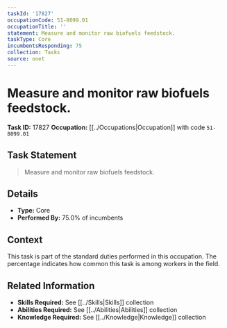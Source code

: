 ```yaml
---
taskId: '17827'
occupationCode: 51-8099.01
occupationTitle: ''
statement: Measure and monitor raw biofuels feedstock.
taskType: Core
incumbentsResponding: 75
collection: Tasks
source: onet
---
```

# Measure and monitor raw biofuels feedstock.

**Task ID:** 17827
**Occupation:** [[../Occupations|Occupation]] with code `51-8099.01`

## Task Statement

> Measure and monitor raw biofuels feedstock.

## Details

- **Type:** Core
- **Performed By:** 75.0% of incumbents

## Context

This task is part of the standard duties performed in this occupation. The percentage indicates how common this task is among workers in the field.

## Related Information

- **Skills Required:** See [[../Skills|Skills]] collection
- **Abilities Required:** See [[../Abilities|Abilities]] collection
- **Knowledge Required:** See [[../Knowledge|Knowledge]] collection

